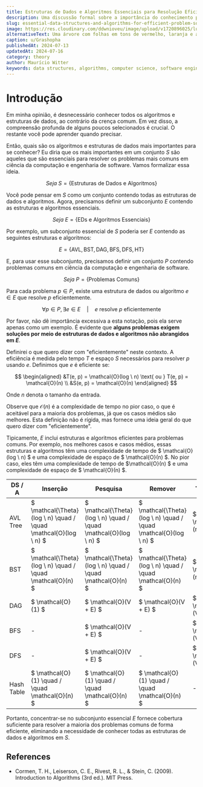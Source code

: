 ```yaml
---
title: Estruturas de Dados e Algoritmos Essenciais para Resolução Eficiente de Problemas
description: Uma discussão formal sobre a importância do conhecimento profundo em estruturas de dados e algoritmos essenciais para resolver problemas comuns em ciência da computação e engenharia de software.
slug: essential-data-structures-and-algorithms-for-efficient-problem-solving
image: https://res.cloudinary.com/ddwnioveu/image/upload/v1720896025/lupj3nt5rxkjhrfvwxnq.jpg
alternativeText: Uma árvore com folhas em tons de vermelho, laranja e amarelo em plena floração.
caption: u/Grashopha
publishedAt: 2024-07-13
updatedAt: 2024-07-16
category: theory
author: Maurício Witter
keywords: data structures, algorithms, computer science, software engineering, AVL tree, BST, DAG, BFS, DFS, hash table, efficient problem solving
---
```


# Introdução

Em minha opinião, é desnecessário conhecer todos os algoritmos e estruturas de dados, ao contrário da crença comum. Em vez disso, a compreensão profunda de alguns poucos selecionados é crucial. O restante você pode aprender quando precisar.

Então, quais são os algoritmos e estruturas de dados mais importantes para se conhecer? Eu diria que os mais importantes em um conjunto $S$ são aqueles que são essenciais para resolver os problemas mais comuns em ciência da computação e engenharia de software. Vamos formalizar essa ideia.

$$
Seja \ S = \{ \text{Estruturas de Dados e Algoritmos} \}
$$

Você pode pensar em $S$ como um conjunto contendo todas as estruturas de dados e algoritmos. Agora, precisamos definir um subconjunto $E$ contendo as estruturas e algoritmos essenciais.

$$
Seja \ E = \{ \text{EDs e Algoritmos Essenciais} \}
$$

Por exemplo, um subconjunto essencial de $S$ poderia ser $E$ contendo as seguintes estruturas e algoritmos:

$$
E = \{ \text{AVL}, \text{BST}, \text{DAG}, \text{BFS}, \text{DFS}, \text{HT} \}
$$

E, para usar esse subconjunto, precisamos definir um conjunto $P$ contendo problemas comuns em ciência da computação e engenharia de software.

$$
Seja \ P = \{ \text{Problemas Comuns} \}
$$

Para cada problema $p \in P$, existe uma estrutura de dados ou algoritmo $e \in E$ que resolve $p$ eficientemente.

$$
\forall p \in P, \exists e \in E \quad \vert \quad  e \text{ resolve } p \text{ eficientemente}
$$

<High>Por favor, não dê importância excessiva a esta notação, pois ela serve apenas como um exemplo</High>. É evidente que **alguns problemas exigem soluções por meio de estruturas de dados e algoritmos não abrangidos em $E$**.

Definirei o que quero dizer com "eficientemente" neste contexto. A eficiência é medida pelo tempo $T$ e espaço $S$ necessários para resolver $p$ usando $e$. Definimos que $e$ é eficiente se:

$$
\begin{aligned}
&T(e, p) = \mathcal{O}(log \ n) \text{ ou } T(e, p) = \mathcal{O}(n) \\
&S(e, p) = \mathcal{O}(n)
\end{aligned}
$$

Onde $n$ denota o tamanho da entrada.

Observe que $\mathcal{O}(n)$ é a complexidade de tempo no pior caso, o que é aceitável para a maioria dos problemas, já que os casos médios são melhores. Esta definição não é rígida, mas fornece uma ideia geral do que quero dizer com "eficientemente".

Tipicamente, $E$ inclui estruturas e algoritmos eficientes para problemas comuns. Por exemplo, nos melhores casos e casos médios, essas estruturas e algoritmos têm uma complexidade de tempo de $ \mathcal{O}(log \ n) $ e uma complexidade de espaço de $ \mathcal{O}(n) $. No pior caso, eles têm uma complexidade de tempo de $\mathcal{O}(n) $ e uma complexidade de espaço de $ \mathcal{O}(n) $.

| DS / A     | Inserção                                                        | Pesquisa                                                        | Remover                                                         | Travessia              |
| ---------- | ---------------------------------------------------------------- | ---------------------------------------------------------------- | ---------------------------------------------------------------- | ---------------------- |
| AVL Tree   | $ \mathcal{\Theta}(log \ n) \quad / \quad \mathcal{O}(log \ n) $ | $ \mathcal{\Theta}(log \ n) \quad / \quad \mathcal{O}(log \ n) $ | $ \mathcal{\Theta}(log \ n) \quad / \quad \mathcal{O}(log \ n) $ | $ \mathcal{O}(n) $     |
| BST        | $ \mathcal{\Theta}(log \ n) \quad / \quad \mathcal{O}(n) $       | $ \mathcal{\Theta}(log \ n) \quad / \quad \mathcal{O}(n) $       | $ \mathcal{\Theta}(log \ n) \quad / \quad \mathcal{O}(n) $       | $ \mathcal{O}(n) $     |
| DAG        | $ \mathcal{O}(1) $                                               | $ \mathcal{O}(V + E) $                                           | $ \mathcal{O}(V + E) $                                           | $ \mathcal{O}(V + E) $ |
| BFS        | -                                                                | $ \mathcal{O}(V + E) $                                           | -                                                                | $ \mathcal{O}(V + E) $ |
| DFS        | -                                                                | $ \mathcal{O}(V + E) $                                           | -                                                                | $ \mathcal{O}(V + E) $ |
| Hash Table | $ \mathcal{O}(1) \quad / \quad \mathcal{O}(n) $                  | $ \mathcal{O}(1) \quad / \quad \mathcal{O}(n) $                  | $ \mathcal{O}(1) \quad / \quad \mathcal{O}(n) $                  | -                      |

Portanto, concentrar-se no subconjunto essencial $E$ fornece cobertura suficiente para resolver a maioria dos problemas comuns de forma eficiente, eliminando a necessidade de conhecer todas as estruturas de dados e algoritmos em $S$.

## References

- Cormen, T. H., Leiserson, C. E., Rivest, R. L., & Stein, C. (2009). Introduction to Algorithms (3rd ed.). MIT Press.
